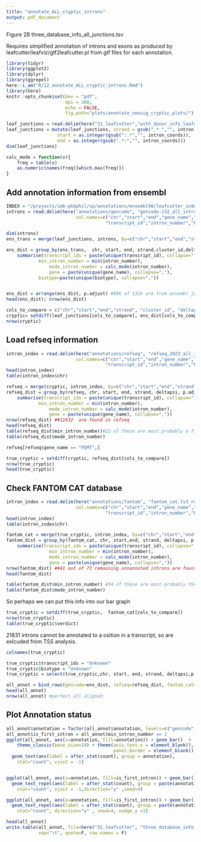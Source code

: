 ```yaml
---
title: "annotate_ALL_cryptic_introns"
output: pdf_document
---
```

Figure 2B
three_database_info_all_junctions.tsv

Requires simplified annotation of introns and exons as produced by leafcutter/leafviz/gtf2leafcutter.pl from gtf files for each annotation.  

```r
library(tidyr)
library(ggplot2)
library(dplyr)
library(ggrepel)
here::i_am("R/12_annotate_ALL_cryptic_introns.Rmd")
library(here)
knitr::opts_chunk$set(dev = "pdf",
                      dpi = 300,
                      echo = FALSE,
                      fig.path="plots/annotate_nonsig_cryptic_plots/")
```


```r
leaf_junctions = read.delim(here("31_leafcutter","with_donor_info_leafcutter.txt"))
leaf_junctions = mutate(leaf_junctions, strand = gsub(".*_","", intron),
                   start = as.integer(gsub(":.*","", intron_coords)),
                   end = as.integer(gsub(".*:","", intron_coords)))
dim(leaf_junctions)
```

```r
calc_mode = function(v){
    freq = table(v)
    as.numeric(names(freq)[which.max(freq)])
}
```

## Add annotation information from ensembl
```r
INDEX = "/projects/imb-pkbphil/sp/annotations/ensembl98/leafcutter_index/"
introns = read.delim(here("annotations/gencode", "gencode.v32_all_introns.bed.gz"), header = F,
                          col.names=c("chr","start","end","gene_name","gene_id","strand",
                                     "transcript_id","intron_number","biotype","annotation"))

dim(introns)
ens_trans = merge(leaf_junctions, introns, by=c("chr","start","end","strand"))

ens_dist = group_by(ens_trans,  chr, start, end, strand,cluster_id,deltapsi, p.adjust, ) %>% 
    summarise(transcript_ids = paste(unique(transcript_id), collapse=","),  
            min_intron_number = min(intron_number),
                mode_intron_number = calc_mode(intron_number),
                gene = paste(unique(gene_name), collapse=","),
            biotype=paste(unique(biotype), collapse=","))


ens_dist = arrange(ens_dist, p.adjust) #89k of 132k are from ensembl junctions
head(ens_dist); nrow(ens_dist)
```

```r
cols_to_compare = c("chr","start","end","strand", "cluster_id", "deltapsi", "p.adjust")
cryptic= setdiff(leaf_junctions[cols_to_compare], ens_dist[cols_to_compare], )
nrow(cryptic)
```


## Load refseq information

```r
intron_index = read.delim(here("annotations/refseq", "refseq_2023_all_introns.bed.gz"), header = F,
                          col.names=c("chr","start","end","gene_name","gene_id","strand",
                                     "transcript_id","intron_number","biotype","annotation"))
head(intron_index)
table(intron_index$chr)
```


```r
refseq = merge(cryptic, intron_index, by=c("chr","start","end","strand"))
refseq_dist = group_by(refseq, chr, start, end, strand, deltapsi, p.adjust, cluster_id) %>% 
    summarise(transcript_ids = paste(unique(transcript_id), collapse=","),  
            min_intron_number = min(intron_number),
                mode_intron_number = calc_mode(intron_number),
                gene = paste(unique(gene_name), collapse=","))
nrow(refseq_dist) ##11632  are found in refseq
head(refseq_dist)
table(refseq_dist$min_intron_number)#22 of these are most probably a first intron
table(refseq_dist$mode_intron_number)

refseq[refseq$gene_name == "PEMT",]
```
```r
true_cryptic = setdiff(cryptic, refseq_dist[cols_to_compare])
nrow(true_cryptic)
head(true_cryptic)
```

## Check FANTOM CAT database

```r
intron_index = read.delim(here("annotations/fantom", "fantom_cat.lv3_robust_all_introns.bed.gz"), header = F,
                          col.names=c("chr","start","end","gene_name","gene_id","strand",
                                     "transcript_id","intron_number","biotype","annotation"))
head(intron_index)
table(intron_index$chr)
```
```r
fantom_cat = merge(true_cryptic, intron_index, by=c("chr","start","end","strand"))
fantom_dist = group_by(fantom_cat, chr, start,end, strand, deltapsi, p.adjust,cluster_id) %>%
    summarise(transcript_ids = paste(unique(transcript_id), collapse=","), 
                min_intron_number = min(intron_number),
                mode_intron_number = calc_mode(intron_number),
                gene = paste(unique(gene_name), collapse=","))
nrow(fantom_dist) ##41 out of 73 remaining unnannoted introns are founs in fantom cat
head(fantom_dist)

table(fantom_dist$min_intron_number) #34 of these are most probably the first intron
table(fantom_dist$mode_intron_number)
```

So perhaps we can put this info into our bar graph

```r
true_cryptic = setdiff(true_cryptic,  fantom_cat[cols_to_compare])
nrow(true_cryptic)
table(true_cryptic$verdict)
```
21831 introns cannot be annotated to a osition in a transcript, so are exlcuded from TSS analysis. 


```r
colnames(true_cryptic)

true_cryptic$transcript_ids = "Unknown"
true_cryptic$biotype = "Unknown"
true_cryptic = select(true_cryptic,chr, start, end, strand, deltapsi,p.adjust,cluster_id,transcript_ids, biotype)

all_annot = bind_rows(gencode=ens_dist, refseq=refseq_dist, fantom_cat=fantom_dist, cryptic= true_cryptic,.id = "annotation")
head(all_annot)
nrow(all_annot) #perfect all aligned
```

## Plot Annotation status

```r
all_annot$annotation = factor(all_annot$annotation, levels=c("gencode","refseq","fantom_cat","cryptic"))
all_annot$is_first_intron = all_annot$min_intron_number == 1
ggplot(all_annot, aes(x=annotation, fill=annotation)) + geom_bar()  +
    theme_classic(base_size=18) + theme(axis.text.x = element_blank(), axis.ticks.x = element_blank(), 
                                        panel.border = element_blank(), axis.title.x = element_blank()) + 
  geom_text(aes(label = after_stat(count), group = annotation), 
    stat="count", vjust = -1) 


ggplot(all_annot, aes(x=annotation, fill=is_first_intron)) + geom_bar() + 
  geom_text_repel(aes(label = after_stat(count), group = paste(annotation , is_first_intron)), 
    stat="count", vjust = -1,direction="y" ,seed=4)

ggplot(all_annot, aes(x=annotation, fill=is_first_intron)) + geom_bar() + 
  geom_text_repel(aes(label = after_stat(count), group = paste(annotation , is_first_intron)), 
    stat="count", direction="y" , seed=4, nudge_y =1) 
```

```r
head(all_annot)
write.table(all_annot, file=here("31_leafcutter", "three_database_info_all_junctions.tsv"),
            sep="\t", quote=F, row.names = F)
```

  